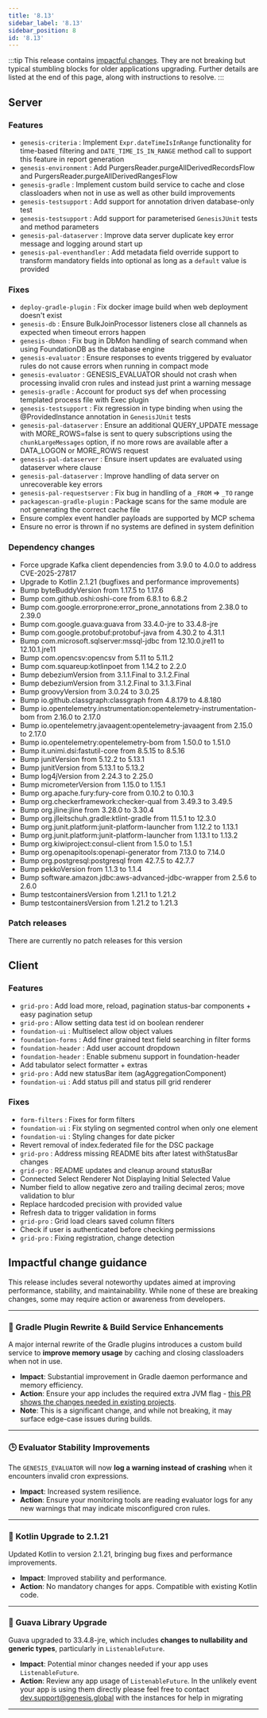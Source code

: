 ```yaml
---
title: '8.13'
sidebar_label: '8.13'
sidebar_position: 8
id: '8.13'
---
```


:::tip
This release contains [impactful changes](#impactful-change-guidance). They are not breaking but typical stumbling blocks for older applications upgrading. Further details are listed at the end of this page, along with instructions to resolve.
:::

## Server

### Features

* `genesis-criteria` : Implement `Expr.dateTimeIsInRange` functionality for time-based filtering and `DATE_TIME_IS_IN_RANGE` method call to support this feature in report generation 
* `genesis-environment` : Add PurgersReader.purgeAllDerivedRecordsFlow and PurgersReader.purgeAllDerivedRangesFlow 
* `genesis-gradle` : Implement custom build service to cache and close classloaders when not in use as well as other build improvements 
* `genesis-testsupport` : Add support for annotation driven database-only test 
* `genesis-testsupport` : Add support for parameterised `GenesisJUnit` tests and method parameters 
* `genesis-pal-dataserver` : Improve data server duplicate key error message and logging around start up 
* `genesis-pal-eventhandler` : Add metadata field override support to transform mandatory fields into optional as long as a `default` value is provided 

### Fixes

* `deploy-gradle-plugin` : Fix docker image build when web deployment doesn't exist 
* `genesis-db` : Ensure BulkJoinProcessor listeners close all channels as expected when timeout errors happen 
* `genesis-dbmon` : Fix bug in DbMon handling of search command when using FoundationDB as the database engine 
* `genesis-evaluator` : Ensure responses to events triggered by evaluator rules do not cause errors when running in compact mode 
* `genesis-evaluator` : GENESIS_EVALUATOR should not crash when processing invalid cron rules and instead just print a warning message 
* `genesis-gradle` : Account for product sys def when processing templated process file with Exec plugin 
* `genesis-testsupport` : Fix regression in type binding when using the @ProvidedInstance annotation in `GenesisJUnit` tests 
* `genesis-pal-dataserver` : Ensure an additional QUERY_UPDATE message with MORE_ROWS=false is sent to query subscriptions using the `chunkLargeMessages` option, if no more rows are available after a DATA_LOGON or MORE_ROWS request 
* `genesis-pal-dataserver` : Ensure insert updates are evaluated using dataserver where clause 
* `genesis-pal-dataserver` : Improve handling of data server on unrecoverable key errors 
* `genesis-pal-requestserver` : Fix bug in handling of a `_FROM` => `_TO` range 
* `packagescan-gradle-plugin` : Package scans for the same module are not generating the correct cache file 
* Ensure complex event handler payloads are supported by MCP schema 
* Ensure no error is thrown if no systems are defined in system definition 

### Dependency changes

* Force upgrade Kafka client dependencies from 3.9.0 to 4.0.0 to address CVE-2025-27817
* Upgrade to Kotlin 2.1.21 (bugfixes and performance improvements)
* Bump byteBuddyVersion from 1.17.5 to 1.17.6
* Bump com.github.oshi:oshi-core from 6.8.1 to 6.8.2
* Bump com.google.errorprone:error_prone_annotations from 2.38.0 to 2.39.0
* Bump com.google.guava:guava from 33.4.0-jre to 33.4.8-jre
* Bump com.google.protobuf:protobuf-java from 4.30.2 to 4.31.1
* Bump com.microsoft.sqlserver:mssql-jdbc from 12.10.0.jre11 to 12.10.1.jre11
* Bump com.opencsv:opencsv from 5.11 to 5.11.2
* Bump com.squareup:kotlinpoet from 1.14.2 to 2.2.0
* Bump debeziumVersion from 3.1.1.Final to 3.1.2.Final
* Bump debeziumVersion from 3.1.2.Final to 3.1.3.Final
* Bump groovyVersion from 3.0.24 to 3.0.25
* Bump io.github.classgraph:classgraph from 4.8.179 to 4.8.180
* Bump io.opentelemetry.instrumentation:opentelemetry-instrumentation-bom from 2.16.0 to 2.17.0
* Bump io.opentelemetry.javaagent:opentelemetry-javaagent from 2.15.0 to 2.17.0
* Bump io.opentelemetry:opentelemetry-bom from 1.50.0 to 1.51.0
* Bump it.unimi.dsi:fastutil-core from 8.5.15 to 8.5.16
* Bump junitVersion from 5.12.2 to 5.13.1
* Bump junitVersion from 5.13.1 to 5.13.2
* Bump log4jVersion from 2.24.3 to 2.25.0
* Bump micrometerVersion from 1.15.0 to 1.15.1
* Bump org.apache.fury:fury-core from 0.10.2 to 0.10.3
* Bump org.checkerframework:checker-qual from 3.49.3 to 3.49.5
* Bump org.jline:jline from 3.28.0 to 3.30.4
* Bump org.jlleitschuh.gradle:ktlint-gradle from 11.5.1 to 12.3.0
* Bump org.junit.platform:junit-platform-launcher from 1.12.2 to 1.13.1
* Bump org.junit.platform:junit-platform-launcher from 1.13.1 to 1.13.2
* Bump org.kiwiproject:consul-client from 1.5.0 to 1.5.1
* Bump org.openapitools:openapi-generator from 7.13.0 to 7.14.0
* Bump org.postgresql:postgresql from 42.7.5 to 42.7.7
* Bump pekkoVersion from 1.1.3 to 1.1.4
* Bump software.amazon.jdbc:aws-advanced-jdbc-wrapper from 2.5.6 to 2.6.0
* Bump testcontainersVersion from 1.21.1 to 1.21.2
* Bump testcontainersVersion from 1.21.2 to 1.21.3

### Patch releases

There are currently no patch releases for this version

## Client

### Features

* `grid-pro` : Add load more, reload, pagination status-bar components + easy pagination setup 
* `grid-pro` : Allow setting data test id on boolean renderer 
* `foundation-ui` : Multiselect allow object values 
* `foundation-forms` : Add finer grained text field searching in filter forms 
* `foundation-header` : Add user account dropdown 
* `foundation-header` : Enable submenu support in foundation-header 
* Add tabulator select formatter + extras 
* `grid-pro` : Add new statusBar item (agAggregationComponent) 
* `foundation-ui` : Add status pill and status pill grid renderer 

### Fixes

* `form-filters` : Fixes for form filters 
* `foundation-ui` : Fix styling on segmented control when only one element 
* `foundation-ui` : Styling changes for date picker 
* Revert removal of index.federated file for the DSC package 
* `grid-pro` : Address missing README bits after latest withStatusBar changes 
* `grid-pro` : README updates and cleanup around statusBar 
* Connected Select Renderer Not Displaying Initial Selected Value
* Number field to allow negative zero and trailing decimal zeros; move validation to blur 
* Replace hardcoded precision with provided value 
* Refresh data to trigger validation in forms 
* `grid-pro` : Grid load clears saved column filters 
* Check if user is authenticated before checking permissions 
* `grid-pro` : Fixing registration, change detection 

## Impactful change guidance

This release includes several noteworthy updates aimed at improving performance, stability, and maintainability. While none of these are breaking changes, some may require action or awareness from developers.

---

### 🔧 Gradle Plugin Rewrite & Build Service Enhancements

A major internal rewrite of the Gradle plugins introduces a custom build service to **improve memory usage** by caching and closing classloaders when not in use.

- **Impact**: Substantial improvement in Gradle daemon performance and memory efficiency.
- **Action**: Ensure your app includes the required extra JVM flag - [this PR shows the changes needed in existing projects](https://github.com/genesiscommunitysuccess/blank-app-seed/commit/f0deb5c2617fb828aab4a9a8247fe73e55ca0775).
- **Note**: This is a significant change, and while not breaking, it may surface edge-case issues during builds.

---

### 🕒 Evaluator Stability Improvements

The `GENESIS_EVALUATOR` will now **log a warning instead of crashing** when it encounters invalid cron expressions.

- **Impact**: Increased system resilience.
- **Action**: Ensure your monitoring tools are reading evaluator logs for any new warnings that may indicate misconfigured cron rules.

---

### 🧬 Kotlin Upgrade to 2.1.21

Updated Kotlin to version 2.1.21, bringing bug fixes and performance improvements.

- **Impact**: Improved stability and performance.
- **Action**: No mandatory changes for apps. Compatible with existing Kotlin code.

---

### 🧱 Guava Library Upgrade

Guava upgraded to 33.4.8-jre, which includes **changes to nullability and generic types**, particularly in `ListenableFuture`.

- **Impact**: Potential minor changes needed if your app uses `ListenableFuture`.
- **Action**: Review any app usage of `ListenableFuture`. In the unlikely event your app is using them directly please feel free to contact dev.support@genesis.global with the instances for help in migrating

---
